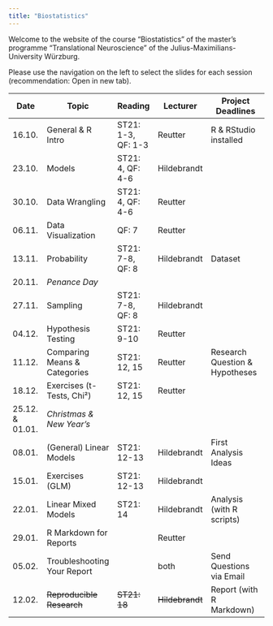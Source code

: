 ```yaml
---
title: "Biostatistics"
---
```


Welcome to the website of the course "Biostatistics" of the master's programme "Translational Neuroscience" of the Julius-Maximilians-University Würzburg.

Please use the navigation on the left to select the slides for each session (recommendation: Open in new tab).


| Date            | Topic                        | Reading            | Lecturer           | Project Deadlines              |
|-----------------|------------------------------|--------------------|--------------------|--------------------------------|
| 16.10.          | General & R Intro            | ST21: 1-3, QF: 1-3 | Reutter            | R & RStudio installed          |
| 23.10.          | Models                       | ST21: 4, QF: 4-6   | Hildebrandt        |                                |
| 30.10.          | Data Wrangling               | ST21: 4, QF: 4-6   | Reutter            |                                |
| 06.11.          | Data Visualization           | QF: 7              | Reutter            |                                |
| 13.11.          | Probability                  | ST21: 7-8, QF: 8   | Hildebrandt        | Dataset                        |
| 20.11.          | *Penance Day*                |                    |                    |                                |
| 27.11.          | Sampling                     | ST21: 7-8, QF: 8   | Hildebrandt        |                                |
| 04.12.          | Hypothesis Testing           | ST21: 9-10         | Reutter            |                                |
| 11.12.          | Comparing Means & Categories | ST21: 12, 15       | Reutter            | Research Question & Hypotheses |
| 18.12.          | Exercises (t-Tests, Chi²)    | ST21: 12, 15       | Reutter            |                                |
| 25.12. & 01.01. | *Christmas & New Year's*     |                    |                    |                                |
| 08.01.          | (General) Linear Models      | ST21: 12-13        | Hildebrandt        | First Analysis Ideas           |
| 15.01.          | Exercises (GLM)              | ST21: 12-13        | Hildebrandt        |                                |
| 22.01.          | Linear Mixed Models          | ST21: 14           | Hildebrandt        | Analysis (with R scripts)      |
| 29.01.          | R Markdown for Reports       |                    | Reutter            |                                |
| 05.02.          | Troubleshooting Your Report  |                    | both               | Send Questions via Email       |
| 12.02.          | ~~Reproducible Research~~    | ~~ST21: 18~~       | ~~Hildebrandt~~    | Report (with R Markdown)       |
